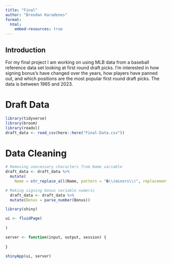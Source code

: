 ```yaml
---
title: "Final"
author: "Brendan Karadenes"
format:
  html:
    embed-resources: true
---
```

## Introduction

For my final project I am working on using MLB data from a baseball reference data set looking at first round draft picks. I'm interested in how signing bonus's have changed over the years, how players have panned out, and which positions are the most popular first round draft picks. The data is between 1965 and 2023.




# Draft Data

```r
library(tidyverse)
library(broom)
library(readxl)
draft_data <- read_csv(here::here("Final-Data.csv"))
```

# Data Cleaning

```r
# Removing unecessary characters from Name variable
draft_data <- draft_data %>%
  mutate(
    Name = str_replace_all(Name, pattern = "�\\(minors\\)", replacement = ""),     Name = str_replace_all(Name, pattern = "\\(minors\\)�", replacement = ""))
```

```r
# Making signing bonus variable numeric 
  draft_data <- draft_data %>%
  mutate(Bonus = parse_number(Bonus))
```

```r
library(shiny)

ui <- fluidPage(
  
)

server <- function(input, output, session) {
  
}

shinyApp(ui, server)
```




